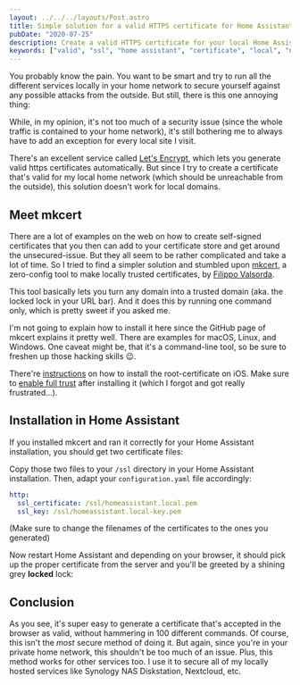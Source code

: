 ```yaml
---
layout: ../../../layouts/Post.astro
title: Simple solution for a valid HTTPS certificate for Home Assistant
pubDate: "2020-07-25"
description: Create a valid HTTPS certificate for your local Home Assistant installation (and all other services in your local home network).
keywords: ["valid", "ssl", "home assistant", "certificate", "local", "network"]
---
```



You probably know the pain. You want to be smart and try to run all the different services locally in your home network to secure yourself against any possible attacks from the outside. But still, there is this one annoying thing:

<PostImage src="/src/assets/unsecured.png" width={320} height={28} alt="Unsecured Website" />

While, in my opinion, it's not too much of a security issue (since the whole traffic is contained to your home network), it's still bothering me to always have to add an exception for every local site I visit.

There's an excellent service called [Let's Encrypt](https://letsencrypt.org/), which lets you generate valid https certificates automatically. But since I try to create a certificate that's valid for my local home network (which should be unreachable from the outside), this solution doesn't work for local domains.

## Meet mkcert

There are a lot of examples on the web on how to create self-signed certificates that you then can add to your certificate store and get around the unsecured-issue. But they all seem to be rather complicated and take a lot of time. So I tried to find a simpler solution and stumbled upon [mkcert](https://github.com/FiloSottile/mkcert), a zero-config tool to make locally trusted certificates, by [Filippo Valsorda](https://filippo.io/).

This tool basically lets you turn any domain into a trusted domain (aka. the locked lock in your URL bar). And it does this by running one command only, which is pretty sweet if you asked me.

I'm not going to explain how to install it here since the GitHub page of mkcert explains it pretty well. There are examples for macOS, Linux, and Windows. One caveat might be, that it's a command-line tool, so be sure to freshen up those hacking skills 😉.

There're [instructions](https://github.com/FiloSottile/mkcert#mobile-devices) on how to install the root-certificate on iOS. Make sure to [enable full trust](https://support.apple.com/en-nz/HT204477) after installing it (which I forgot and got really frustrated…).

## Installation in Home Assistant

If you installed mkcert and ran it correctly for your Home Assistant installation, you should get two certificate files:

<PostImage src="/src/assets/certificates.png" width={450} height={236} alt="Certificates" />

Copy those two files to your `/ssl` directory in your Home Assistant installation. Then, adapt your `configuration.yaml` file accordingly:

```yaml
http:
  ssl_certificate: /ssl/homeassistant.local.pem
  ssl_key: /ssl/homeassistant.local-key.pem
```

(Make sure to change the filenames of the certificates to the ones you generated)

Now restart Home Assistant and depending on your browser, it should pick up the proper certificate from the server and you'll be greeted by a shining grey **locked** lock:

<PostImage src="/src/assets/secured.png" alt="Secured Website" />

## Conclusion

As you see, it's super easy to generate a certificate that's accepted in the browser as valid, without hammering in 100 different commands. Of course, this isn't the _most_ secure method of doing it. But again, since you're in your private home network, this shouldn't be too much of an issue. Plus, this method works for other services too. I use it to secure all of my locally hosted services like Synology NAS Diskstation, Nextcloud, etc.
